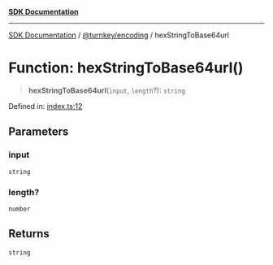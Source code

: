 [**SDK Documentation**](../../../README.mdx)

***

[SDK Documentation](../../../packages.mdx) / [@turnkey/encoding](../README.mdx) / hexStringToBase64url

# Function: hexStringToBase64url()

> **hexStringToBase64url**(`input`, `length`?): `string`

Defined in: [index.ts:12](https://github.com/tkhq/sdk/blob/fd49bfe86475c8603b3eb385aa101efa36fa32fc/packages/encoding/src/index.ts#L12)

## Parameters

### input

`string`

### length?

`number`

## Returns

`string`
